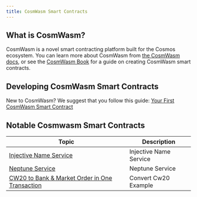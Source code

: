 ```yaml
---
title: CosmWasm Smart Contracts
---
```


## What is CosmWasm?

CosmWasm is a novel smart contracting platform built for the Cosmos ecosystem. You can learn more about CosmWasm from [the CosmWasm docs](https://cosmwasm.cosmos.network/), or see the [CosmWasm Book](https://book.cosmwasm.com/index.html) for a guide on creating CosmWasm smart contracts.

## Developing CosmWasm Smart Contracts

New to CosmWasm?
We suggest that you follow this guide: [Your First CosmWasm Smart Contract](./smart-contracts/your-first-smart-contract/)

## Notable Cosmwasm Smart Contracts

| Topic                                                                                      | Description            |
| ------------------------------------------------------------------------------------------ | ---------------------- |
| [Injective Name Service](./smart-contracts/injective-name-service/)                                        | Injective Name Service |
| [Neptune Service](./smart-contracts/neptune-service/)                                                      | Neptune Service        |
| [CW20 to Bank & Market Order in One Transaction](./smart-contracts/cw20-convert-market-order/) | Convert Cw20 Example   |
